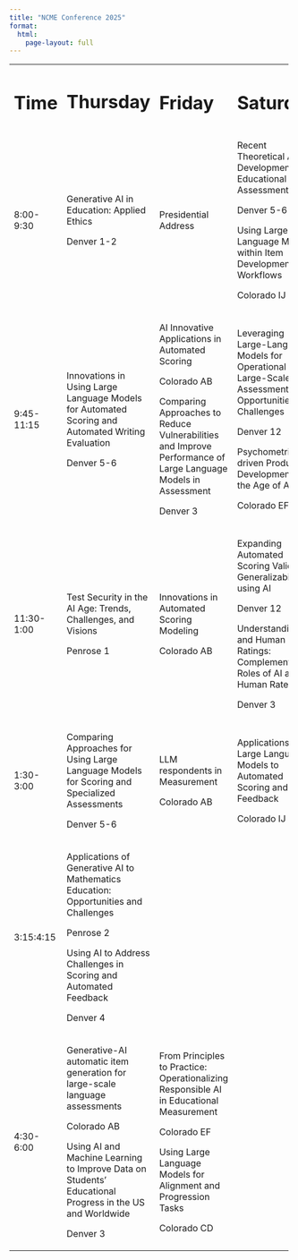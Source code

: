 ```yaml
---
title: "NCME Conference 2025"
format: 
  html:
    page-layout: full
---
```


+------------+---------------------------------------------------------------------------------------------------------+---------------------------------------------------------------------------------------------------------------+--------------------------------------------------------------------------------------------------------+
| # Time     | # Thursday                                                                                              | # Friday                                                                                                      | # Saturday                                                                                             |
|            |                                                                                                         |                                                                                                               |                                                                                                        |
|            | ###                                                                                                     |                                                                                                               |                                                                                                        |
+------------+---------------------------------------------------------------------------------------------------------+---------------------------------------------------------------------------------------------------------------+--------------------------------------------------------------------------------------------------------+
| 8:00-9:30  | Generative AI in Education: Applied Ethics                                                              | Presidential Address                                                                                          | Recent Theoretical AI Developments in Educational Assessment                                           |
|            |                                                                                                         |                                                                                                               |                                                                                                        |
|            | Denver 1-2                                                                                              |                                                                                                               | Denver 5-6                                                                                             |
|            |                                                                                                         |                                                                                                               |                                                                                                        |
|            |                                                                                                         |                                                                                                               | Using Large Language Models within Item Development Workflows                                          |
|            |                                                                                                         |                                                                                                               |                                                                                                        |
|            |                                                                                                         |                                                                                                               | Colorado IJ                                                                                            |
+------------+---------------------------------------------------------------------------------------------------------+---------------------------------------------------------------------------------------------------------------+--------------------------------------------------------------------------------------------------------+
| 9:45-11:15 | Innovations in Using Large Language Models for Automated Scoring and Automated Writing Evaluation       | AI Innovative Applications in Automated Scoring                                                               | Leveraging Large-Language Models for Operational Large-Scale Assessments: Opportunities and Challenges |
|            |                                                                                                         |                                                                                                               |                                                                                                        |
|            | Denver 5-6                                                                                              | Colorado AB                                                                                                   | Denver 12                                                                                              |
|            |                                                                                                         |                                                                                                               |                                                                                                        |
|            |                                                                                                         | Comparing Approaches to Reduce Vulnerabilities and Improve Performance of Large Language Models in Assessment | Psychometrically-driven Product Development in the Age of AI                                           |
|            |                                                                                                         |                                                                                                               |                                                                                                        |
|            |                                                                                                         | Denver 3                                                                                                      | Colorado EF                                                                                            |
+------------+---------------------------------------------------------------------------------------------------------+---------------------------------------------------------------------------------------------------------------+--------------------------------------------------------------------------------------------------------+
| 11:30-1:00 | Test Security in the AI Age: Trends, Challenges, and Visions                                            | Innovations in Automated Scoring Modeling                                                                     | Expanding Automated Scoring Validity & Generalizability using AI                                       |
|            |                                                                                                         |                                                                                                               |                                                                                                        |
|            | Penrose 1                                                                                               | Colorado AB                                                                                                   | Denver 12                                                                                              |
|            |                                                                                                         |                                                                                                               |                                                                                                        |
|            |                                                                                                         |                                                                                                               | Understanding AI and Human Ratings: Complementary Roles of AI and Human Raters                         |
|            |                                                                                                         |                                                                                                               |                                                                                                        |
|            |                                                                                                         |                                                                                                               | Denver 3                                                                                               |
+------------+---------------------------------------------------------------------------------------------------------+---------------------------------------------------------------------------------------------------------------+--------------------------------------------------------------------------------------------------------+
| 1:30-3:00  | Comparing Approaches for Using Large Language Models for Scoring and Specialized Assessments            | LLM respondents in Measurement                                                                                | Applications of Large Language Models to Automated Scoring and Feedback                                |
|            |                                                                                                         |                                                                                                               |                                                                                                        |
|            | Denver 5-6                                                                                              | Colorado AB                                                                                                   | Colorado IJ                                                                                            |
+------------+---------------------------------------------------------------------------------------------------------+---------------------------------------------------------------------------------------------------------------+--------------------------------------------------------------------------------------------------------+
| 3:15:4:15  | Applications of Generative AI to Mathematics Education: Opportunities and Challenges                    |                                                                                                               |                                                                                                        |
|            |                                                                                                         |                                                                                                               |                                                                                                        |
|            | Penrose 2                                                                                               |                                                                                                               |                                                                                                        |
|            |                                                                                                         |                                                                                                               |                                                                                                        |
|            | Using AI to Address Challenges in Scoring and Automated Feedback                                        |                                                                                                               |                                                                                                        |
|            |                                                                                                         |                                                                                                               |                                                                                                        |
|            | Denver 4                                                                                                |                                                                                                               |                                                                                                        |
+------------+---------------------------------------------------------------------------------------------------------+---------------------------------------------------------------------------------------------------------------+--------------------------------------------------------------------------------------------------------+
| 4:30-6:00  | Generative-AI automatic item generation for large-scale language assessments                            | From Principles to Practice: Operationalizing Responsible AI in Educational Measurement                       |                                                                                                        |
|            |                                                                                                         |                                                                                                               |                                                                                                        |
|            | Colorado AB                                                                                             | Colorado EF                                                                                                   |                                                                                                        |
|            |                                                                                                         |                                                                                                               |                                                                                                        |
|            | Using AI and Machine Learning to Improve Data on Students' Educational Progress in the US and Worldwide | Using Large Language Models for Alignment and Progression Tasks                                               |                                                                                                        |
|            |                                                                                                         |                                                                                                               |                                                                                                        |
|            | Denver 3                                                                                                | Colorado CD                                                                                                   |                                                                                                        |
+------------+---------------------------------------------------------------------------------------------------------+---------------------------------------------------------------------------------------------------------------+--------------------------------------------------------------------------------------------------------+
